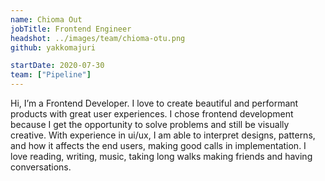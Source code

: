 ```yaml
---
name: Chioma Out
jobTitle: Frontend Engineer
headshot: ../images/team/chioma-otu.png
github: yakkomajuri

startDate: 2020-07-30
team: ["Pipeline"]
---
```


Hi, I’m a Frontend Developer. I love to create beautiful and performant products with great user experiences.
I chose frontend development because I get the opportunity to solve problems and still be visually creative.
With experience in ui/ux, I am able to interpret designs, patterns, and how it affects the end users, making good calls in implementation.
I love reading, writing, music, taking long walks making friends and having conversations.
<!-- Achievements:
I made a significantly contribution to Open source through Outreachy this year(2022). -->
